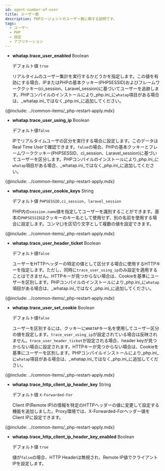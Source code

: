```yaml
---
id: agent-number-of-user
title: ユーザー数
description: PHPエージェントのユーザー数に関する説明です。
tags:
  - ユーザー
  - PHP
  - 設定
  - アプリケーション
---
```


-   **whatap.trace_user_enabled** <span class='type'>Boolean</span>

    デフォルト値 `true`

    リアルタイムのユーザー集計を実行するかどうかを指定します。この値を有効にする場合、IPまたはPHPの基本クッキー(PHPSESSID)およびフレームワーククッキー(ci_session、Laravel_session)に基づいてユーザーを追跡します。PHPコンパイルのインストールにより_php.ini_に`whatap`項目がある場合は、_whatap.ini_ではなく_php.ini_に追加してください。 

{@include: ../common-items/_php-restart-apply.mdx}

-   **whatap.trace_user_using_ip** <span class='type'>Boolean</span>

    デフォルト値`false`

    IPでリアルタイムユーザの区分を実行する場合に設定します。このデータはReal Time Userで確認できます。`false`の場合、PHPの基本クッキーとフレームワーククッキー(PHPSESSID、ci_session、Laravel_session)に基づいてユーザーを区分します。PHPコンパイルのインストールにより_php.ini_に`whatap`項目がある場合、_whatap.ini_ではなく_php.ini_に追加してください。

{@include: ../common-items/_php-restart-apply.mdx}

-   **whatap.trace_user_cookie_keys** <span class='type'>String</span>

    デフォルト値 `PHPSESSID,ci_session, laravel_session`

    PHP内の`session.name`値を指定してユーザーを識別することができます。基本の`PHPSESSID`はクッキーのキー名として使用せず、別の名前を使用する場合に設定します。コンマ(_,_)を区切り文字として複数の値を設定できます。

{@include: ../common-items/_php-restart-apply.mdx}

-   **whatap.trace_user_header_ticket** <span class='type'>Boolean</span>

    デフォルト値`false`

    ユーザーをHTTPヘッダーの特定の値として区分する場合に使用するHTTPキーを指定します。ただし、同時に`trace_user_using_ip`のみ設定を適用することはできません。HTTPキーが見つからない場合は、Cookieを基準にユーザーを区別します。PHPコンパイルのインストールにより_php.ini_に`whatap`項目がある場合は、_whatap.ini_ではなく_php.ini_に追加してください。

{@include: ../common-items/_php-restart-apply.mdx}

-   **whatap.trace_user_set_cookie** <span class='type'>Boolean</span>

    デフォルト値`false`

    ユーザーを区別するには、クッキーに`WHATAP`キー名を使用してユーザー区分の値を設定します。`trace_user_using_ip`が設定されている場合は反映されません。`trace_user_header_ticket`が設定される場合、header keyが見つからない場合に設定されます。HTTPキーが見つからない場合は、Cookieを基準にユーザーを区別します。PHPコンパイルインストールにより_php.ini_に`whatap`項目がある場合は、_whatap.ini_ではなく_php.ini_に追加してください。

{@include: ../common-items/_php-restart-apply.mdx}

-   **whatap.trace_http_client_ip_header_key** <span class='type'>String</span>

    デフォルト値 `X-Forwarded-For`

    Client IP(Remote IP)の情報を特定のHTTPヘッダーの値に変更して設定する機能を追加しました。Proxy環境では、X-Forwarded-Forヘッダー値をClient IPに設定できます。

{@include: ../common-items/_php-restart-apply.mdx}

-   **whatap.trace_http_client_ip_header_key_enabled** <span class='type'>Boolean</span>

    デフォルト値 `true`

    値が`false`の場合、HTTP Headerは無視され、Remote IP値でクライアントIPを設定します。
